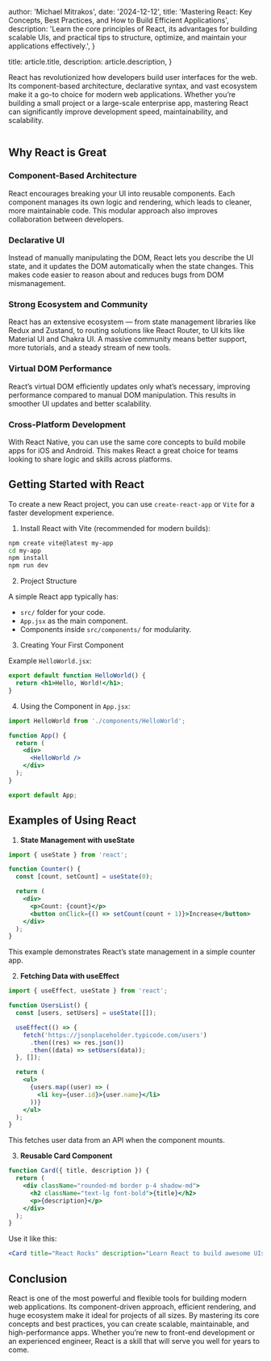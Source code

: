 
  author: 'Michael Mitrakos',
  date: '2024-12-12',
  title:
    'Mastering React: Key Concepts, Best Practices, and How to Build Efficient Applications',
  description:
    'Learn the core principles of React, its advantages for building scalable UIs, and practical tips to structure, optimize, and maintain your applications effectively.',
}

  title: article.title,
  description: article.description,
}


React has revolutionized how developers build user interfaces for the web. Its component-based architecture, declarative syntax, and vast ecosystem make it a go-to choice for modern web applications. Whether you’re building a small project or a large-scale enterprise app, mastering React can significantly improve development speed, maintainability, and scalability.

<Image src={reactImage} alt="" />

## Why React is Great

### Component-Based Architecture

React encourages breaking your UI into reusable components. Each component manages its own logic and rendering, which leads to cleaner, more maintainable code. This modular approach also improves collaboration between developers.

### Declarative UI

Instead of manually manipulating the DOM, React lets you describe the UI state, and it updates the DOM automatically when the state changes. This makes code easier to reason about and reduces bugs from DOM mismanagement.

### Strong Ecosystem and Community

React has an extensive ecosystem — from state management libraries like Redux and Zustand, to routing solutions like React Router, to UI kits like Material UI and Chakra UI. A massive community means better support, more tutorials, and a steady stream of new tools.

### Virtual DOM Performance

React’s virtual DOM efficiently updates only what’s necessary, improving performance compared to manual DOM manipulation. This results in smoother UI updates and better scalability.

### Cross-Platform Development

With React Native, you can use the same core concepts to build mobile apps for iOS and Android. This makes React a great choice for teams looking to share logic and skills across platforms.

## Getting Started with React

To create a new React project, you can use `create-react-app` or `Vite` for a faster development experience.

1. Install React with Vite (recommended for modern builds):

```bash
npm create vite@latest my-app
cd my-app
npm install
npm run dev
```

2. Project Structure

A simple React app typically has:

- `src/` folder for your code.
- `App.jsx` as the main component.
- Components inside `src/components/` for modularity.

3. Creating Your First Component

Example `HelloWorld.jsx`:

```jsx
export default function HelloWorld() {
  return <h1>Hello, World!</h1>;
}
```

4. Using the Component in `App.jsx`:

```jsx
import HelloWorld from './components/HelloWorld';

function App() {
  return (
    <div>
      <HelloWorld />
    </div>
  );
}

export default App;
```

## Examples of Using React

1. **State Management with useState**

```jsx
import { useState } from 'react';

function Counter() {
  const [count, setCount] = useState(0);

  return (
    <div>
      <p>Count: {count}</p>
      <button onClick={() => setCount(count + 1)}>Increase</button>
    </div>
  );
}
```

This example demonstrates React’s state management in a simple counter app.

2. **Fetching Data with useEffect**

```jsx
import { useEffect, useState } from 'react';

function UsersList() {
  const [users, setUsers] = useState([]);

  useEffect(() => {
    fetch('https://jsonplaceholder.typicode.com/users')
      .then((res) => res.json())
      .then((data) => setUsers(data));
  }, []);

  return (
    <ul>
      {users.map((user) => (
        <li key={user.id}>{user.name}</li>
      ))}
    </ul>
  );
}
```

This fetches user data from an API when the component mounts.

3. **Reusable Card Component**

```jsx
function Card({ title, description }) {
  return (
    <div className="rounded-md border p-4 shadow-md">
      <h2 className="text-lg font-bold">{title}</h2>
      <p>{description}</p>
    </div>
  );
}
```

Use it like this:

```jsx
<Card title="React Rocks" description="Learn React to build awesome UIs." />
```

## Conclusion

React is one of the most powerful and flexible tools for building modern web applications. Its component-driven approach, efficient rendering, and huge ecosystem make it ideal for projects of all sizes. By mastering its core concepts and best practices, you can create scalable, maintainable, and high-performance apps. Whether you’re new to front-end development or an experienced engineer, React is a skill that will serve you well for years to come.
